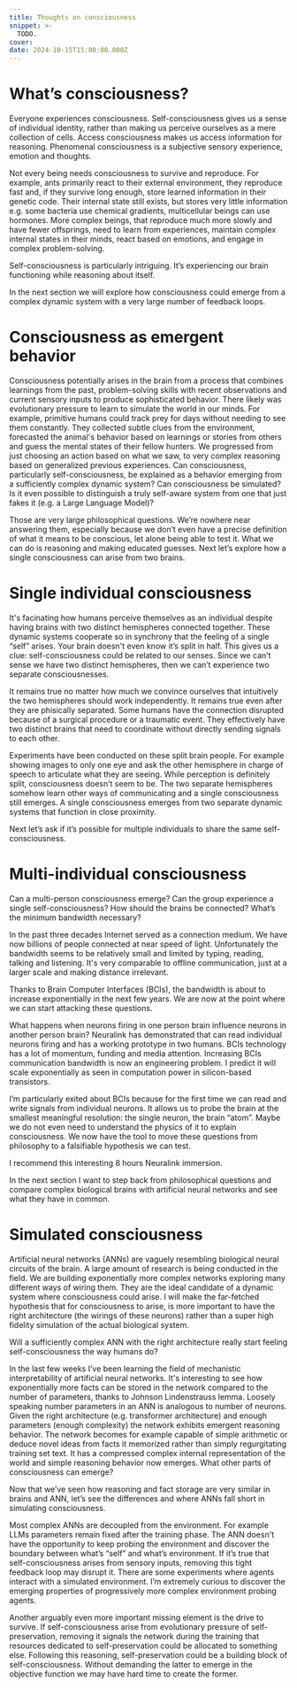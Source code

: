 ```yaml
---
title: Thoughts on consciousness
snippet: >-
  TODO.
cover: 
date: 2024-10-15T15:00:00.000Z
---
```


# What’s consciousness?
<Comment comment="definition of consciousness" />
Everyone experiences consciousness. Self-consciousness gives us a sense of individual identity, rather than making us perceive ourselves as a mere collection of cells. Access consciousness makes us access information for reasoning. Phenomenal consciousness is a subjective sensory experience, emotion and thoughts.

Not every being needs consciousness to survive and reproduce. For example, ants primarily react to their external environment, they reproduce fast and, if they survive long enough, store learned information in their genetic code. Their internal state still exists, but stores very little information e.g. some bacteria use chemical gradients, multicellular beings can use hormones. More complex beings, that reproduce much more slowly and have fewer offsprings, need to learn from experiences, maintain complex internal states in their minds, react based on emotions, and engage in complex problem-solving.

Self-consciousness is particularly intriguing. It’s experiencing our brain functioning while reasoning about itself.

In the next section we will explore how consciousness could emerge from a complex dynamic system with a very large number of feedback loops.

# Consciousness as emergent behavior
 
<Comment comment="consciousness arises from complexity" />
Consciousness potentially arises in the brain from a process that combines learnings from the past, problem-solving skills with recent observations and current sensory inputs to produce sophisticated behavior. There likely was evolutionary pressure to learn to simulate the world in our minds. For example, primitive humans could track prey for days without needing to see them constantly. They collected subtle clues from the environment, forecasted the animal's behavior based on learnings or stories from others and guess the mental states of their fellow hunters. We progressed from just choosing an action based on what we saw, to very complex reasoning based on generalized previous experiences.

<VideoYoutube id="H6u0VBqNBQ8" />

<Comment comment="questions" />
Can consciousness, particularly self-consciousness, be explained as a behavior emerging from a sufficiently complex dynamic system? Can consciousness be simulated? Is it even possible to distinguish a truly self-aware system from one that just fakes it (e.g. a Large Language Model)?

Those are very large philosophical questions. We’re nowhere near answering them, especially because we don’t even have a precise definition of what it means to be conscious, let alone being able to test it. What we can do is reasoning and making educated guesses. Next let’s explore how a single consciousness can arise from two brains.

# Single individual consciousness
<Comment comment="perceive as one while being two" />
It's facinating how humans perceive themselves as an individual despite having brains with two distinct hemispheres connected together. These dynamic systems cooperate so in synchrony that the feeling of a single “self” arises.

<Comment comment="sensory experience, illusion" />
Your brain doesn't even know it’s split in half. This gives us a clue: self-consciousness could be related to our senses. Since we can’t sense we have two distinct hemispheres, then we can’t experience two separate consciousnesses.

It remains true no matter how much we convince ourselves that intuitively the two hemispheres should work independently. It remains true even after they are phisically separated. Some humans have the connection disrupted because of a surgical procedure or a traumatic event. They effectively have two distinct brains that need to coordinate without directly sending signals to each other.

Experiments have been conducted on these split brain people. For example showing images to only one eye and ask the other hemisphere in charge of speech to articulate what they are seeing. While perception is definitely split, consciousness doesn’t seem to be. The two separate hemispheres somehow learn other ways of communicating and a single consciousness still emerges. A single consciousness emerges from two separate dynamic systems that function in close proximity.

Next let’s ask if it’s possible for multiple individuals to share the same self-consciousness.

# Multi-individual consciousness
<Comment comment="how multiple humans can perceive as one?" />
Can a multi-person consciousness emerge? Can the group experience a single self-consciousness? How should the brains be connected? What’s the minimum bandwidth necessary?

In the past three decades Internet served as a connection medium. We have now billions of people connected at near speed of light. Unfortunately the bandwidth seems to be relatively small and limited by typing, reading, talking and listening. It's very comparable to offline communication, just at a larger scale and making distance irrelevant.

Thanks to Brain Computer Interfaces (BCIs), the bandwidth is about to increase exponentially in the next few years. We are now at the point where we can start attacking these questions.

What happens when neurons firing in one person brain influence neurons in another person brain? Neuralink has demonstrated that can read individual neurons firing and has a working prototype in two humans. BCIs technology has a lot of momentum, funding and media attention. Increasing BCIs communication bandwidth is now an engineering problem. I predict it will scale exponentially as seen in computation power in silicon-based transistors.

I’m particularly exited about BCIs because for the first time we can read and write signals from individual neurons. It allows us to probe the brain at the smallest meaningful resolution: the single neuron, the brain “atom”. Maybe we do not even need to understand the physics of it to explain consciousness. We now have the tool to move these questions from philosophy to a falsifiable hypothesis we can test.

I recommend this interesting 8 hours Neuralink immersion.

<VideoYoutube id="Kbk9BiPhm7o" />

In the next section I want to step back from philosophical questions and compare complex biological brains with artificial neural networks and see what they have in common.

# Simulated consciousness

<Comment comment="dynamic system assumption" />
Artificial neural networks (ANNs) are vaguely resembling biological neural circuits of the brain. A large amount of research is being conducted in the field. We are building exponentially more complex networks exploring many different ways of wiring them. They are the ideal candidate of a dynamic system where consciousness could arise. I will make the far-fetched hypothesis that for consciousness to arise, is more important to have the right architecture (the wirings of these neurons) rather than a super high fidelity simulation of the actual biological system.

Will a sufficiently complex ANN with the right architecture really start feeling self-consciousness the way humans do?

<Comment comment="analogy with mechanistic interpretability" />
In the last few weeks I’ve been learning the field of mechanistic interpretability of artificial neural networks. It's interesting to see how exponentially more facts can be stored in the network compared to the number of parameters, thanks to Johnson Lindenstrauss lemma. Loosely speaking number parameters in an ANN is analogous to number of neurons. Given the right architecture (e.g. transformer architecture) and enough parameters (enough complexity) the network exhibits emergent reasoning behavior. The network becomes for example capable of simple arithmetic or deduce novel ideas from facts it memorized rather than simply regurgitating training set text. It has a compressed complex internal representation of the world and simple reasoning behavior now emerges. What other parts of consciousness can emerge?

<VideoYoutube id="9-Jl0dxWQs8" />

Now that we’ve seen how reasoning and fact storage are very similar in brains and ANN, let’s see the differences and where ANNs fall short in simulating consciousness.

<Comment comment="what’s missing" />
Most complex ANNs are decoupled from the environment. For example LLMs parameters remain fixed after the training phase. The ANN doesn't have the opportunity to keep probing the environment and discover the boundary between what’s “self” and what’s environment. If it’s true that self-consciousness arises from sensory inputs, removing this tight feedback loop may disrupt it. There are some experiments where agents interact with a simulated environment. I’m extremely curious to discover the emerging properties of progressively more complex environment probing agents.

Another arguably even more important missing element is the drive to survive. If self-consciousness arise from evolutionary pressure of self-preservation, removing it signals the network during the training that resources dedicated to self-preservation could be allocated to something else. Following this reasoning, self-preservation could be a building block of self-consciousness. Without demanding the latter to emerge in the objective function we may have hard time to create the former.

<VideoYoutube id="1kV-rZZw50Q" />
